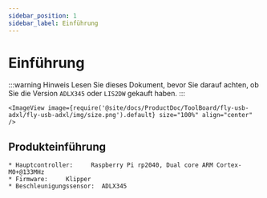 ```yaml
---
sidebar_position: 1
sidebar_label: Einführung
---
```




# Einführung

:::warning Hinweis
Lesen Sie dieses Dokument, bevor Sie darauf achten, ob Sie die Version `ADLX345` oder `LIS2DW` gekauft haben.
:::

    <ImageView image={require('@site/docs/ProductDoc/ToolBoard/fly-usb-adxl/fly-usb-adxl/img/size.png').default} size="100%" align="center" />

## Produkteinführung

    * Hauptcontroller:     Raspberry Pi rp2040, Dual core ARM Cortex-M0+@133MHz
    * Firmware:     Klipper
    * Beschleunigungssensor:  ADLX345